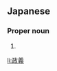 ==Japanese==
{{ja-kanjitab|まさ|よし}}

===Proper noun===
{{ja-pos|まさよし|proper}}

# {{given name|male|lang=ja|sort=まさよし}}

[[li:政義]]